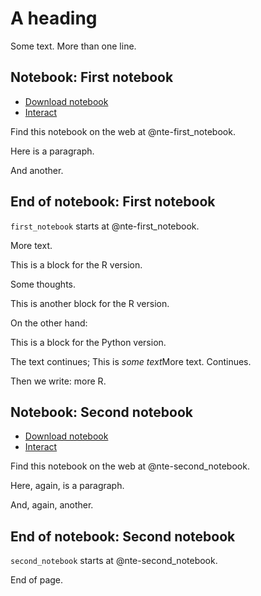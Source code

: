 # A heading

Some text. More than one line.

::: {#nte-first_notebook .callout-note .nb-start name="first_notebook" title="First notebook"}
## Notebook: First notebook

-   [Download
    notebook](https://example.com/notebooks/first_notebook.ipynb)
-   [Interact](https://example.com/https://mybinder.org/v2/gh/resampling-stats/resampling-with/gh-pages?filepath=python-book/first_notebook.ipynb)
:::

::: nb-only
Find this notebook on the web at @nte-first_notebook.
:::

Here is a paragraph.

And another.

::: {.callout-note .nb-end}
## End of notebook: First notebook

`first_notebook` starts at @nte-first_notebook.
:::

More text.

::: r
This is a block for the R version.
:::

Some thoughts.

::: r
This is another block for the R version.
:::

On the other hand:

::: python
This is a block for the Python version.
:::

The text continues; [This is *some text*]{.r}[More text]{.python}.
Continues.

Then we write: [more R]{.r}.

::: {#nte-second_notebook .callout-note .nb-start name="second_notebook" title="Second notebook"}
## Notebook: Second notebook

-   [Download
    notebook](https://example.com/notebooks/second_notebook.ipynb)
-   [Interact](https://example.com/https://mybinder.org/v2/gh/resampling-stats/resampling-with/gh-pages?filepath=python-book/second_notebook.ipynb)
:::

::: nb-only
Find this notebook on the web at @nte-second_notebook.
:::

Here, again, is a paragraph.

And, again, another.

::: {.callout-note .nb-end}
## End of notebook: Second notebook

`second_notebook` starts at @nte-second_notebook.
:::

End of page.
